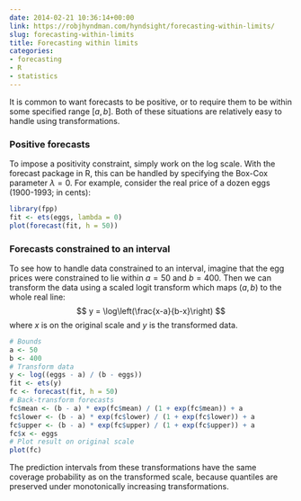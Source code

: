 ```yaml
---
date: 2014-02-21 10:36:14+00:00
link: https://robjhyndman.com/hyndsight/forecasting-within-limits/
slug: forecasting-within-limits
title: Forecasting within limits
categories:
- forecasting
- R
- statistics
---
```


It is common to want forecasts to be positive, or to require them to be within some specified range $[a,b]$. Both of these situations are relatively easy to handle using transformations.<!-- more -->

### Positive forecasts

To impose a positivity constraint, simply work on the log scale. With the forecast package in R, this can be handled by specifying the Box-Cox parameter $\lambda=0$. For example, consider the real price of a dozen eggs (1900-1993; in cents):

```r
library(fpp)
fit <- ets(eggs, lambda = 0)
plot(forecast(fit, h = 50))
```

### Forecasts constrained to an interval

To see how to handle data constrained to an interval, imagine that the egg prices were constrained to lie within $a=50$ and $b=400$. Then we can transform the data using a scaled logit transform which maps $(a,b)$ to the whole real line:
$$
y = \log\left(\frac{x-a}{b-x}\right)
$$
where $x$ is on the original scale and $y$ is the transformed data.

```r
# Bounds
a <- 50
b <- 400
# Transform data
y <- log((eggs - a) / (b - eggs))
fit <- ets(y)
fc <- forecast(fit, h = 50)
# Back-transform forecasts
fc$mean <- (b - a) * exp(fc$mean) / (1 + exp(fc$mean)) + a
fc$lower <- (b - a) * exp(fc$lower) / (1 + exp(fc$lower)) + a
fc$upper <- (b - a) * exp(fc$upper) / (1 + exp(fc$upper)) + a
fc$x <- eggs
# Plot result on original scale
plot(fc)
```

The prediction intervals from these transformations have the same coverage probability as on the transformed scale, because quantiles are preserved under monotonically increasing transformations.
